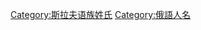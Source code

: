 {{Catnav|頁面分類|历史|歷史學|系譜學|姓氏|依語言分類姓氏}}
{{Catnav|頁面分類|人文學科|歷史學|系譜學|姓氏|依語言分類姓氏}}
{{Catnav|頁面分類|人类学|文化人类学|家世與傳承|系譜學|姓氏|依語言分類姓氏}}

{{catmore}}

{{catAZ}}
[[Category:斯拉夫语族姓氏|Category:斯拉夫语族姓氏]]
[[Category:俄語人名|Category:俄語人名]]